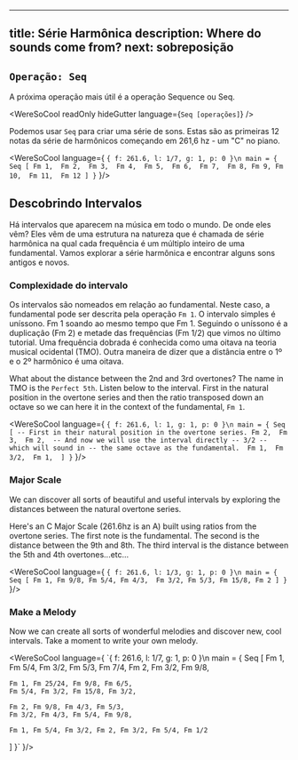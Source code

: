 
---
title: Série Harmônica 
description: Where do sounds come from?
next: sobreposição
---

## `Operação: Seq`
A próxima operação mais útil é a operação Sequence ou Seq.

<WereSoCool
  readOnly
  hideGutter
  language={`Seq [operações]`}
/>

Podemos usar `Seq` para criar uma série de sons. Estas são as primeiras 12 notas da série de harmônicos começando em 261,6 hz - um "C" no piano.

<WereSoCool language={
`{ f: 261.6, l: 1/7, g: 1, p: 0 }\n
main = {
  Seq [
    Fm 1, 
    Fm 2, 
    Fm 3, 
    Fm 4, 
    Fm 5, 
    Fm 6, 
    Fm 7, 
    Fm 8,
    Fm 9,
    Fm 10, 
    Fm 11, 
    Fm 12
  ]
}`
}/>

## Descobrindo Intervalos

Há intervalos que aparecem na música em todo o mundo. De onde eles vêm? Eles vêm de uma estrutura na natureza que é chamada de série harmônica na qual cada frequência é um múltiplo inteiro de uma fundamental. Vamos explorar a série harmônica e encontrar alguns sons antigos e novos.

### Complexidade do intervalo

Os intervalos são nomeados em relação ao fundamental. Neste caso, a fundamental pode ser descrita pela operação `Fm 1`. O intervalo simples é uníssono. Fm 1 soando ao mesmo tempo que Fm 1. Seguindo o uníssono é a duplicação (Fm 2) e metade das frequências (Fm 1/2) que vimos no último tutorial. Uma frequência dobrada é conhecida como uma oitava na teoria musical ocidental (TMO). Outra maneira de dizer que a distância entre o 1º e o 2º harmônico é uma oitava.

What about the distance between the 2nd and 3rd overtones? The name in TMO is the `Perfect 5th`. Listen below to the interval. First in the natural position in the overtone series and then the ratio transposed down an octave so we can here it in the context of the fundamental, `Fm 1`.

<WereSoCool language={
`{ f: 261.6, l: 1, g: 1, p: 0 }\n
main = {
  Seq [
  -- First in their natural position in the overtone series.
    Fm 2, 
    Fm 3, 
    Fm 2, 
  -- And now we will use the interval directly -- 3/2 -- which will sound in
  -- the same octave as the fundamental. 
    Fm 1, 
    Fm 3/2, 
    Fm 1, 
  ]
}`
}/>

### Major Scale

We can discover all sorts of beautiful and useful intervals by exploring the distances between the natural overtone series.


Here's an C Major Scale (261.6hz is an A) built using ratios from the overtone series. The first note is the fundamental. The second is the distance between the 9th and 8th. The third interval is the distance between the 5th and 4th overtones...etc...

<WereSoCool language={
`{ f: 261.6, l: 1/3, g: 1, p: 0 }\n
main = {
  Seq [
    Fm 1, Fm 9/8, Fm 5/4, Fm 4/3, 
    Fm 3/2, Fm 5/3, Fm 15/8, Fm 2
  ]
}`
}/>

### Make a Melody 

Now we can create all sorts of wonderful melodies and discover new, cool intervals. Take a moment to write your own melody.

<WereSoCool language={
`{ f: 261.6, l: 1/7, g: 1, p: 0 }\n
main = {
  Seq [
    Fm 1, Fm 5/4, Fm 3/2, Fm 5/3, 
    Fm 7/4, Fm 2, Fm 3/2, Fm 9/8, 
    
    Fm 1, Fm 25/24, Fm 9/8, Fm 6/5, 
    Fm 5/4, Fm 3/2, Fm 15/8, Fm 3/2,
    
    Fm 2, Fm 9/8, Fm 4/3, Fm 5/3, 
    Fm 3/2, Fm 4/3, Fm 5/4, Fm 9/8, 
    
    Fm 1, Fm 5/4, Fm 3/2, Fm 2, Fm 3/2, Fm 5/4, Fm 1/2
  ]
}`
}/>

